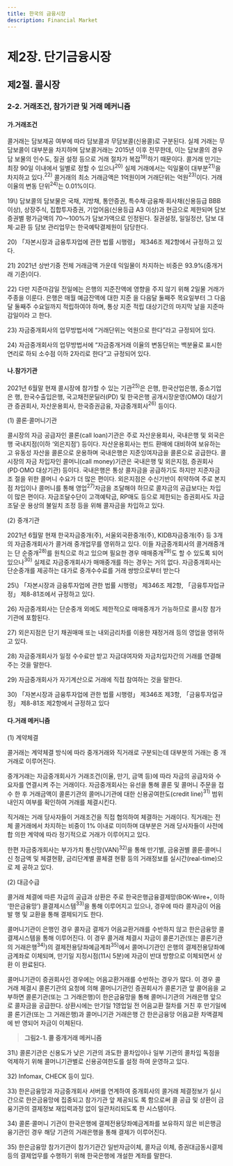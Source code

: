 ```yaml
---
title: 한국의 금융시장
description: Financial Market
---
```


# 제2장. 단기금융시장

## 제2절. 콜시장

### 2-2. 거래조건, 참가기관 및 거래 메커니즘

#### 가.거래조건

콜거래는 담보제공 여부에 따라 담보콜과 무담보콜(신용콜)로 구분된다. 실제 거래는 무
담보콜이 대부분을 차지하며 담보콜거래는 2015년 이후 전무한데, 이는 담보콜의 경우 담
보물의 인수도, 질권 설정 등으로 거래 절차가 복잡$^{19)}$하기 때문이다.
콜거래 만기는 최장 90일 이내에서 일별로 정할 수 있으나$^{20)}$ 실제 거래에서는 익일물이 
대부분$^{21)}$을 차지하고 있다.$^{22)}$ 콜거래의 최소 거래금액은 1억원이며 거래단위는 억원$^{23)}$이다. 
거래이율의 변동 단위$^{24)}$는 0.01%이다.

<GComment>
19\) 담보콜의 담보물은 국채, 지방채, 통안증권, 특수채·금융채·회사채(신용등급 BBB 이상), 상장주식, 집합투자증권, 기업어음(신용등급 
A3 이상)과 현금으로 제한되며 담보증권별 평가금액의 70〜100%가 담보가액으로 인정된다. 질권설정, 일일정산, 담보 대체·교환 등 
담보 관리업무는 한국예탁결제원이 담당한다.

20\) 「자본시장과 금융투자업에 관한 법률 시행령」 제346조 제2항에서 규정하고 있다.

21\) 2021년 상반기중 전체 거래금액 가운데 익일물이 차지하는 비중은 93.9%(중개거래 기준)이다.

22\) 다만 지준마감일 전일에는 은행의 지준잔액에 영향을 주지 않기 위해 2일물 거래가 주종을 이룬다. 은행은 매월 예금잔액에 대한 지준
을 다음달 둘째주 목요일부터 그 다음달 둘째주 수요일까지 적립하여야 하며, 통상 지준 적립 대상기간의 마지막 날을 지준마감일이라
고 한다.

23\) 자금중개회사의 업무방법서에 “거래단위는 억원으로 한다”라고 규정되어 있다.

24\) 자금중개회사의 업무방법서에 “자금중개거래 이율의 변동단위는 백분율로 표시한 연리로 하되 소수점 이하 2자리로 한다”고 규정되어 
있다.
</GComment>

#### 나.참가기관

2021년 6월말 현재 콜시장에 참가할 수 있는 기관$^{25)}$은 은행, 한국산업은행, 중소기업은
행, 한국수출입은행, 국고채전문딜러(PD) 및 한국은행 공개시장운영(OMO) 대상기관 증권회사, 자산운용회사, 한국증권금융, 자금중개회사$^{26)}$ 등이다. 

(1) 콜론·콜머니기관

콜시장의 자금 공급자인 콜론(call loan)기관은 주로 자산운용회사, 국내은행 및 외국은
행 국내지점(이하 ‘외은지점’) 등이다. 자산운용회사는 펀드 환매에 대비하여 보유하는 고
유동성 자산을 콜론으로 운용하며 국내은행은 지준잉여자금을 콜론으로 공급한다.
콜시장의 자금 차입자인 콜머니(call money)기관은 국내은행 및 외은지점, 증권회사
(PD·OMO 대상기관) 등이다. 국내은행은 통상 콜자금을 공급하기도 하지만 지준자금 조
절을 위한 콜머니 수요가 더 많은 편이다. 외은지점은 수신기반이 취약하여 주로 본지점 
차입이나 콜머니를 통해 영업$^{27)}$자금을 조달해야 하므로 콜자금의 공급보다는 차입이 많은 
편이다. 자금조달수단이 고객예탁금, RP매도 등으로 제한되는 증권회사도 자금 조달·운
용상의 불일치 조정 등을 위해 콜자금을 차입하고 있다.

(2) 중개기관

2021년 6월말 현재 한국자금중개(주), 서울외국환중개(주), KIDB자금중개(주) 등 3개의 
자금중개회사가 콜거래 중개업무를 영위하고 있다. 이들 자금중개회사의 콜거래중개는 단
순중개$^{28)}$를 원칙으로 하고 있으며 필요한 경우 매매중개$^{29)}$도 할 수 있도록 되어 있으나$^{30)}$
실제로 자금중개회사가 매매중개를 하는 경우는 거의 없다. 자금중개회사는 단순중개를 
제공하는 대가로 중개수수료를 거래 쌍방으로부터 받는다

<GComment>
25\) 「자본시장과 금융투자업에 관한 법률 시행령」 제346조 제2항, 「금융투자업규정」 제8-81조에서 규정하고 있다.

26\) 자금중개회사는 단순중개 외에도 제한적으로 매매중개가 가능하므로 콜시장 참가기관에 포함된다.

27\) 외은지점은 단기 채권매매 또는 내외금리차를 이용한 재정거래 등의 영업을 영위하고 있다.

28\) 자금중개회사가 일정 수수료만 받고 자금대여자와 자금차입자간의 거래를 연결해 주는 것을 말한다. 

29\) 자금중개회사가 자기계산으로 거래에 직접 참여하는 것을 말한다.

30\) 「자본시장과 금융투자업에 관한 법률 시행령」 제346조 제3항, 「금융투자업규정」 제8-81조 제2항에서 규정하고 있다
</GComment>

#### 다.거래 메커니즘

(1) 계약체결

콜거래는 계약체결 방식에 따라 중개거래와 직거래로 구분되는데 대부분의 거래는 중
개거래로 이루어진다. 

중개거래는 자금중개회사가 거래조건(이율, 만기, 금액 등)에 따라 자금의 공급자와 수
요자를 연결시켜 주는 거래이다. 자금중개회사는 유선을 통해 콜론 및 콜머니 주문을 접수
한 후 거래금액이 콜론기관의 콜머니기관에 대한 신용공여한도(credit line)$^{31)}$ 범위내인지 
여부를 확인하여 거래를 체결시킨다.

직거래는 거래 당사자들이 거래조건을 직접 협의하여 체결하는 거래이다. 직거래는 전
체 콜거래에서 차지하는 비중이 1% 이내로 미미하며 대부분은 거래 당사자들이 사전에 합
의한 계약에 따라 정기적으로 거래가 이루어지고 있다.

한편 자금중개회사는 부가가치 통신망(VAN)$^{32)}$을 통해 만기별, 금융권별 콜론·콜머니 신
청금액 및 체결현황, 금리단계별 콜체결 현황 등의 거래정보를 실시간(real-time)으로 제
공하고 있다.

(2) 대금수급

콜거래 체결에 따른 자금의 공급과 상환은 주로 한국은행금융결제망(BOK-Wire+, 이하 
‘한은금융망’) 콜결제시스템$^{33)}$을 통해 이루어지고 있으나, 경우에 따라 콜자금이 어음 발
행 및 교환을 통해 결제되기도 한다. 

콜머니기관이 은행인 경우 콜자금 결제가 어음교환거래를 수반하지 않고 한은금융망 
콜결제시스템을 통해 이루어진다. 이 경우 콜거래 체결시 자금이 콜론기관(또는 콜론기관의 거래은행$^{34)}$)의 결제전용당좌예금계좌$^{35)}$에서 콜머니기관인 은행의 결제전용당좌예
금계좌로 이체되며, 만기일 지정시점(11시 5분)에 자금이 반대 방향으로 이체되면서 상환
이 완료된다.

콜머니기관이 증권회사인 경우에는 어음교환거래를 수반하는 경우가 많다. 이 경우 콜
거래 체결시 콜론기관의 요청에 의해 콜머니기관인 증권회사가 콜론기관 앞 콜어음을 교
부하면 콜론기관(또는 그 거래은행)이 한은금융망을 통해 콜머니기관의 거래은행 앞으로 
콜자금을 공급한다. 상환시에는 만기일 1영업일 전 어음교환 절차를 거친 후 만기일에 콜
론기관(또는 그 거래은행)과 콜머니기관 거래은행 간 한은금융망 어음교환 차액결제에 반
영되어 자금이 이체된다.

> __그림2-1. 콜 중개거래 메커니즘__

<GComment>
31\) 콜론기관은 신용도가 낮은 기관의 과도한 콜차입이나 일부 기관의 콜차입 독점을 억제하기 위해 콜머니기관별로 신용공여한도를 설정
하여 운영하고 있다. 

32\) Infomax, CHECK 등이 있다.

33\) 한은금융망과 자금중개회사 서버를 연계하여 중개회사의 콜거래 체결정보가 실시간으로 한은금융망에 집중되고 참가기관 앞 제공되도
록 함으로써 콜 공급 및 상환이 금융기관의 결제정보 재입력과정 없이 일관처리되도록 한 시스템이다. 

34\) 콜론·콜머니 기관이 한국은행에 결제전용당좌예금계좌를 보유하지 않은 비은행금융기관인 경우 해당 기관의 거래은행을 통해 결제가 
이루어진다.

35\) 한은금융망 참가기관이 참가기관간 일반자금이체, 콜자금 이체, 증권대금동시결제 등의 결제업무를 수행하기 위해 한국은행에 개설한 
계좌를 말한다.
</GComment>
